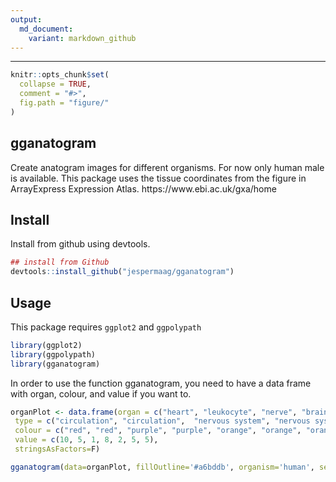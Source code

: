 ```yaml
---
output:
  md_document:
    variant: markdown_github
---
```


<!-- README.md is generated from README.Rmd. Please edit that file -->

---

```r
knitr::opts_chunk$set(
  collapse = TRUE,
  comment = "#>",
  fig.path = "figure/"
)
```

## gganatogram

Create anatogram images for different organisms. 
For now only human male is available.
This package uses the tissue coordinates from the figure in ArrayExpress Expression Atlas.
https://www.ebi.ac.uk/gxa/home

## Install

Install from github using devtools. 

```r
## install from Github
devtools::install_github("jespermaag/gganatogram")
```

## Usage

This package requires `ggplot2` and `ggpolypath`

```r
library(ggplot2)
library(ggpolypath)
library(gganatogram)
```

In order to use the function gganatogram, you need to have a data frame with
organ, colour, and value if you want to.

```r
organPlot <- data.frame(organ = c("heart", "leukocyte", "nerve", "brain", "liver", "stomach", "colon"), 
 type = c("circulation", "circulation",  "nervous system", "nervous system", "digestion", "digestion", "digestion"), 
 colour = c("red", "red", "purple", "purple", "orange", "orange", "orange"), 
 value = c(10, 5, 1, 8, 2, 5, 5), 
 stringsAsFactors=F)
 ```


```r
gganatogram(data=organPlot, fillOutline='#a6bddb', organism='human', sex='male', fill="colour")
 ```
